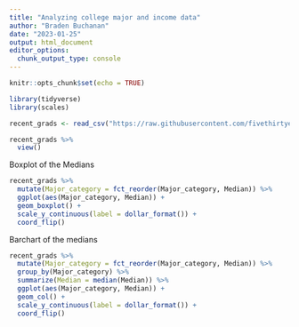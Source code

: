 ```yaml
---
title: "Analyzing college major and income data"
author: "Braden Buchanan"
date: "2023-01-25"
output: html_document
editor_options: 
  chunk_output_type: console
---
```


```r
knitr::opts_chunk$set(echo = TRUE)
```

```r
library(tidyverse)
library(scales)
```

```r
recent_grads <- read_csv("https://raw.githubusercontent.com/fivethirtyeight/data/master/college-majors/recent-grads.csv")
```

```r
recent_grads %>%
  view()
```

Boxplot of the Medians
```r
recent_grads %>%
  mutate(Major_category = fct_reorder(Major_category, Median)) %>%
  ggplot(aes(Major_category, Median)) + 
  geom_boxplot() +
  scale_y_continuous(label = dollar_format()) +
  coord_flip()
```

Barchart of the medians
```r
recent_grads %>%
  mutate(Major_category = fct_reorder(Major_category, Median)) %>%
  group_by(Major_category) %>%
  summarize(Median = median(Median)) %>%
  ggplot(aes(Major_category, Median)) + 
  geom_col() +
  scale_y_continuous(label = dollar_format()) +
  coord_flip()
```



